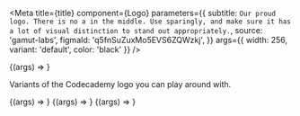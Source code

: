 
<Meta
  title={title}
  component={Logo}
  parameters={{
    subtitle: `Our proud logo. There is no a in the middle. Use sparingly, and make sure
it has a lot of visual distinction to stand out appropriately.`,
    source: 'gamut-labs',
    figmaId: 'q5fnSuZuxMo5EVS6ZQWzkj',
  }}
  args={{ width: 256, variant: 'default', color: 'black' }}
/>

<Canvas withSource="open">
  <Story name="Logo">{(args) => <Logo {...args} />}</Story>
</Canvas>

<Props story="Logo" />

Variants of the Codecademy logo you can play around with.

<Canvas>
  <Story name="Default" args={{ variant: 'default' }}>
    {(args) => <Logo {...args} />}
  </Story>
  <Story name="Pro" args={{ variant: 'pro' }}>
    {(args) => <Logo {...args} />}
  </Story>
  <Story name="Mini" args={{ variant: 'mini' }}>
    {(args) => <Logo {...args} />}
  </Story>
</Canvas>
